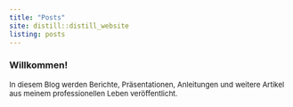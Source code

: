 ```yaml
---
title: "Posts"
site: distill::distill_website
listing: posts
---
```



### Willkommen!

<font size="2">In diesem Blog werden Berichte, Präsentationen, Anleitungen und weitere Artikel aus meinem professionellen Leben veröffentlicht.</font>
